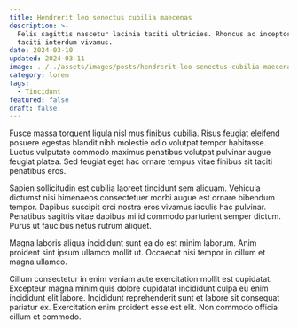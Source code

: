 ```yaml
---
title: Hendrerit leo senectus cubilia maecenas
description: >-
  Felis sagittis nascetur lacinia taciti ultricies. Rhoncus ac inceptos ligula
  taciti interdum vivamus.
date: 2024-03-10
updated: 2024-03-11
image: ../../assets/images/posts/hendrerit-leo-senectus-cubilia-maecenas/image.jpg
category: lorem
tags:
  - Tincidunt
featured: false
draft: false
---
```


Fusce massa torquent ligula nisl mus finibus cubilia. Risus feugiat eleifend posuere egestas blandit nibh molestie odio volutpat tempor habitasse. Luctus vulputate commodo maximus penatibus volutpat pulvinar augue feugiat platea. Sed feugiat eget hac ornare tempus vitae finibus sit taciti penatibus eros.

Sapien sollicitudin est cubilia laoreet tincidunt sem aliquam. Vehicula dictumst nisi himenaeos consectetuer morbi augue est ornare bibendum tempor. Dapibus suscipit orci nostra eros vivamus iaculis hac pulvinar. Penatibus sagittis vitae dapibus mi id commodo parturient semper dictum. Purus ut faucibus netus rutrum aliquet.

<LinkPreview
	id="https://astro.build/blog/welcome-world/"
	title="Welcome world - Astro"
/>

Magna laboris aliqua incididunt sunt ea do est minim laborum. Anim proident sint ipsum ullamco mollit ut. Occaecat nisi tempor in cillum et magna ullamco.

Cillum consectetur in enim veniam aute exercitation mollit est cupidatat. Excepteur magna minim quis dolore cupidatat incididunt culpa eu enim incididunt elit labore. Incididunt reprehenderit sunt et labore sit consequat pariatur ex. Exercitation enim proident esse est elit. Non commodo officia cillum et commodo.
